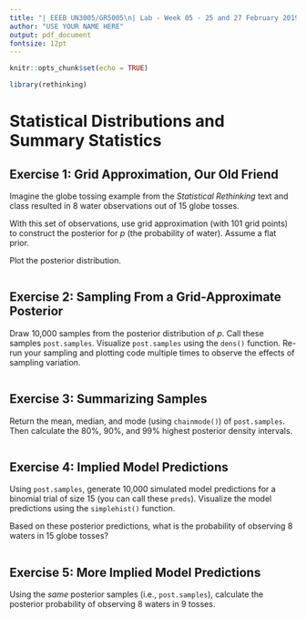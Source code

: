 ```yaml
---
title: "| EEEB UN3005/GR5005\n| Lab - Week 05 - 25 and 27 February 2019"
author: "USE YOUR NAME HERE"
output: pdf_document
fontsize: 12pt
---
```


```r

knitr::opts_chunk$set(echo = TRUE)

library(rethinking)
```


# Statistical Distributions and Summary Statistics


## Exercise 1: Grid Approximation, Our Old Friend

Imagine the globe tossing example from the *Statistical Rethinking* text and class resulted in 8 water observations out of 15 globe tosses.

With this set of observations, use grid approximation (with 101 grid points) to construct the posterior for *p* (the probability of water). Assume a flat prior.

Plot the posterior distribution.

```r

```


## Exercise 2: Sampling From a Grid-Approximate Posterior

Draw 10,000 samples from the posterior distribution of *p*. Call these samples `post.samples`. Visualize `post.samples` using the `dens()` function. Re-run your sampling and plotting code multiple times to observe the effects of sampling variation.

```r

```


## Exercise 3: Summarizing Samples

Return the mean, median, and mode (using `chainmode()`) of `post.samples`. Then calculate the 80%, 90%, and 99% highest posterior density intervals.

```r

```


## Exercise 4: Implied Model Predictions

Using `post.samples`, generate 10,000 simulated model predictions for a binomial trial of size 15 (you can call these `preds`). Visualize the model predictions using the `simplehist()` function. 

Based on these posterior predictions, what is the probability of observing 8 waters in 15 globe tosses?

```r

```


## Exercise 5: More Implied Model Predictions

Using the *same* posterior samples (i.e., `post.samples`), calculate the posterior probability of observing 8 waters in 9 tosses.

```r

```
